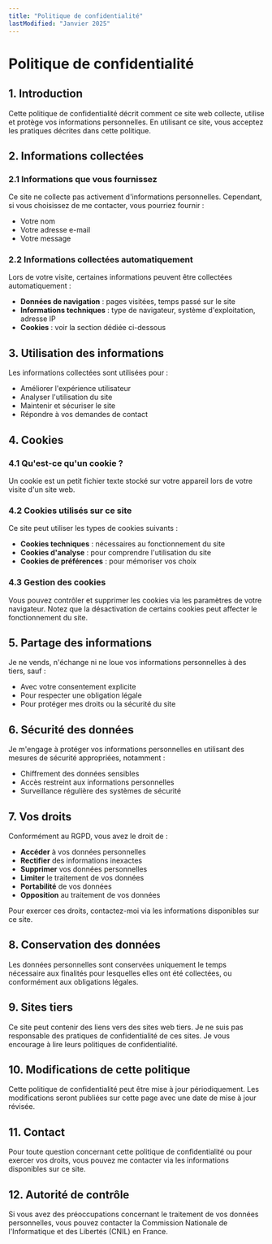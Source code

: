 ```yaml
---
title: "Politique de confidentialité"
lastModified: "Janvier 2025"
---
```


# Politique de confidentialité

## 1. Introduction

Cette politique de confidentialité décrit comment ce site web collecte, utilise et protège vos informations personnelles. En utilisant ce site, vous acceptez les pratiques décrites dans cette politique.

## 2. Informations collectées

### 2.1 Informations que vous fournissez

Ce site ne collecte pas activement d'informations personnelles. Cependant, si vous choisissez de me contacter, vous pourriez fournir :

- Votre nom
- Votre adresse e-mail
- Votre message

### 2.2 Informations collectées automatiquement

Lors de votre visite, certaines informations peuvent être collectées automatiquement :

- **Données de navigation** : pages visitées, temps passé sur le site
- **Informations techniques** : type de navigateur, système d'exploitation, adresse IP
- **Cookies** : voir la section dédiée ci-dessous

## 3. Utilisation des informations

Les informations collectées sont utilisées pour :

- Améliorer l'expérience utilisateur
- Analyser l'utilisation du site
- Maintenir et sécuriser le site
- Répondre à vos demandes de contact

## 4. Cookies

### 4.1 Qu'est-ce qu'un cookie ?

Un cookie est un petit fichier texte stocké sur votre appareil lors de votre visite d'un site web.

### 4.2 Cookies utilisés sur ce site

Ce site peut utiliser les types de cookies suivants :

- **Cookies techniques** : nécessaires au fonctionnement du site
- **Cookies d'analyse** : pour comprendre l'utilisation du site
- **Cookies de préférences** : pour mémoriser vos choix

### 4.3 Gestion des cookies

Vous pouvez contrôler et supprimer les cookies via les paramètres de votre navigateur. Notez que la désactivation de certains cookies peut affecter le fonctionnement du site.

## 5. Partage des informations

Je ne vends, n'échange ni ne loue vos informations personnelles à des tiers, sauf :

- Avec votre consentement explicite
- Pour respecter une obligation légale
- Pour protéger mes droits ou la sécurité du site

## 6. Sécurité des données

Je m'engage à protéger vos informations personnelles en utilisant des mesures de sécurité appropriées, notamment :

- Chiffrement des données sensibles
- Accès restreint aux informations personnelles
- Surveillance régulière des systèmes de sécurité

## 7. Vos droits

Conformément au RGPD, vous avez le droit de :

- **Accéder** à vos données personnelles
- **Rectifier** des informations inexactes
- **Supprimer** vos données personnelles
- **Limiter** le traitement de vos données
- **Portabilité** de vos données
- **Opposition** au traitement de vos données

Pour exercer ces droits, contactez-moi via les informations disponibles sur ce site.

## 8. Conservation des données

Les données personnelles sont conservées uniquement le temps nécessaire aux finalités pour lesquelles elles ont été collectées, ou conformément aux obligations légales.

## 9. Sites tiers

Ce site peut contenir des liens vers des sites web tiers. Je ne suis pas responsable des pratiques de confidentialité de ces sites. Je vous encourage à lire leurs politiques de confidentialité.

## 10. Modifications de cette politique

Cette politique de confidentialité peut être mise à jour périodiquement. Les modifications seront publiées sur cette page avec une date de mise à jour révisée.

## 11. Contact

Pour toute question concernant cette politique de confidentialité ou pour exercer vos droits, vous pouvez me contacter via les informations disponibles sur ce site.

## 12. Autorité de contrôle

Si vous avez des préoccupations concernant le traitement de vos données personnelles, vous pouvez contacter la Commission Nationale de l'Informatique et des Libertés (CNIL) en France.
